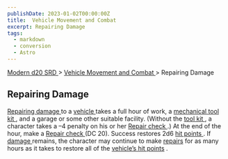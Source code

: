 ```yaml
---
publishDate: 2023-01-02T00:00:00Z
title:  Vehicle Movement and Combat 
excerpt: Repairing Damage
tags:
  - markdown
  - conversion
  - Astro
---
```


[ Modern d20 SRD ](/#modernD20) > [ Vehicle Movement and Combat ](modern-d20-srd-vehicle-movement-and-combat-index) > Repairing Damage

##  Repairing Damage

[ Repairing ](modern-d20-srd-skills-repair) [ damage ](modern-d20-srd-vehicle-movement-and-combat-damaging-vehicles) to a [ vehicle ](modern-d20-srd-equipment-equipment-vehicles) takes a full hour of work, a [ mechanical tool kit ](modern-d20-srd-equipment-professional-equipment) , and a garage or some
other suitable facility. (Without the [ tool kit ](modern-d20-srd-equipment-professional-equipment) , a character takes a –4 penalty on his or her [Repair ](modern-d20-srd-skills-repair) [ check ](modern-d20-srd-skills-skill-basics) .) At the end of the hour, make a [ Repair ](modern-d20-srd-skills-repair) [ check ](modern-d20-srd-skills-skill-basics) (DC 20). Success
restores 2d6 [ hit points ](modern-d20-srd-vehicle-movement-and-combat-damaging-vehicles) . If [ damage ](modern-d20-srd-vehicle-movement-and-combat-damaging-vehicles) remains, the character may continue to make [ repairs](modern-d20-srd-skills-repair) for as many hours as it takes to restore all
of the [ vehicle’s ](modern-d20-srd-equipment-equipment-vehicles) [ hit points](modern-d20-srd-vehicle-movement-and-combat-damaging-vehicles) .

